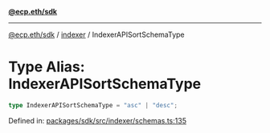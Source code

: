 [**@ecp.eth/sdk**](../../index.mdx)

***

[@ecp.eth/sdk](/sdk-reference/index.mdx) / [indexer](/sdk-reference/indexer/index.mdx) / IndexerAPISortSchemaType

# Type Alias: IndexerAPISortSchemaType

```ts
type IndexerAPISortSchemaType = "asc" | "desc";
```

Defined in: [packages/sdk/src/indexer/schemas.ts:135](https://github.com/ecp-eth/comments-monorepo/blob/main/packages/sdk/src/indexer/schemas.ts#L135)
